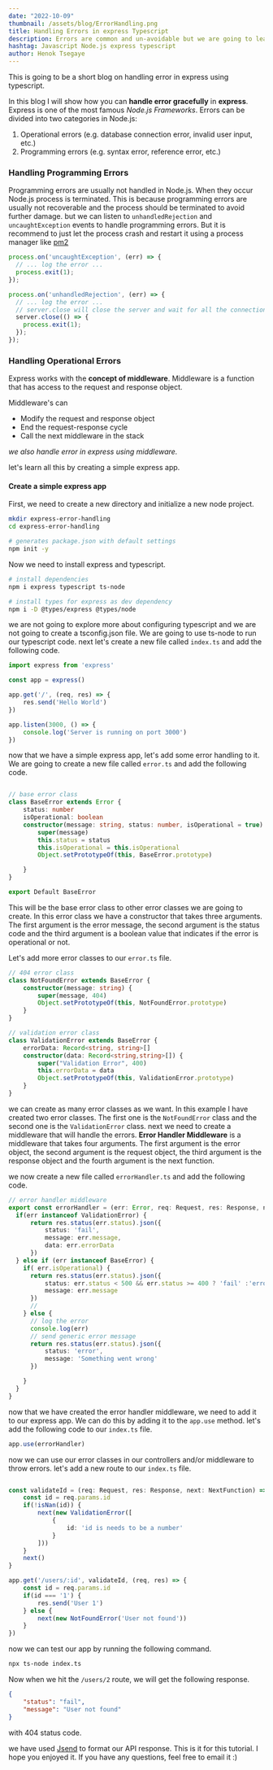 ```yaml
---
date: "2022-10-09"
thumbnail: /assets/blog/ErrorHandling.png
title: Handling Errors in express Typescript 
description: Errors are common and un-avoidable but we are going to learn Handling Operational Errors in Express using Typescript using custom error classes
hashtag: Javascript Node.js express typescript
author: Henok Tsegaye
---
```


This is going to be a short blog on handling error in express using typescript.

In this blog I will show how you can **handle error gracefully** in **express**.
 Express is one of the most famous *Node.js Frameworks*.
Errors can be divided into two categories in Node.js:
1. Operational errors (e.g. database connection error, invalid user input, etc.)
2. Programming errors (e.g. syntax error, reference error, etc.)



### Handling Programming Errors

Programming errors are usually not handled in Node.js. When they occur Node.js process is terminated. This is because programming errors are usually not recoverable and the process should be terminated to avoid further damage.
but we can listen to `unhandledRejection` and `uncaughtException` events to handle programming errors. But it is recommend to just let the process crash and restart it using a process manager like [pm2](https://www.npmjs.com/package/pm2)

```javascript
process.on('uncaughtException', (err) => {
  // ... log the error ...
  process.exit(1);
});

process.on('unhandledRejection', (err) => {
  // ... log the error ...
  // server.close will close the server and wait for all the connections to close
  server.close(() => {
    process.exit(1);
  });
});
```

### Handling Operational Errors

Express works with the **concept of middleware**. Middleware is a function that has access to the request and response object. 

Middleware's can

- Modify the request and response object
- End the request-response cycle
- Call the next middleware in the stack

_we also handle error in express using middleware._

let's learn all this by creating a simple express app.

#### Create a simple express app

First, we need to create a new directory and initialize a new node project.

```bash
mkdir express-error-handling
cd express-error-handling

# generates package.json with default settings
npm init -y
```

Now we need to install express and typescript.

```bash
# install dependencies
npm i express typescript ts-node

# install types for express as dev dependency
npm i -D @types/express @types/node

```
we are not going to explore more about configuring typescript and we are not going to create a tsconfig.json file. We are going to use ts-node to run our typescript code.
next let's create a new file called `index.ts` and add the following code.

```typescript
import express from 'express'

const app = express()

app.get('/', (req, res) => {
    res.send('Hello World')
})

app.listen(3000, () => {
    console.log('Server is running on port 3000')
})
```


now that we have a simple express app, let's add some error handling to it. We are going to create a new file called `error.ts` and add the following code.

```typescript

// base error class
class BaseError extends Error {
    status: number
    isOperational: boolean
    constructor(message: string, status: number, isOperational = true) {
        super(message)
        this.status = status
        this.isOperational = this.isOperational
        Object.setPrototypeOf(this, BaseError.prototype)

    }
}

export Default BaseError

```

This will be the base error class to other error classes we are going to create.
In this error class we have a constructor that takes three arguments.
The first argument is the error message, the second argument is the status code and the third argument is a boolean value that indicates if the error is operational or not.

Let's add more error classes to our `error.ts` file.


```typescript
// 404 error class
class NotFoundError extends BaseError {
    constructor(message: string) {
        super(message, 404)
        Object.setPrototypeOf(this, NotFoundError.prototype)
    }
}

// validation error class
class ValidationError extends BaseError {
    errorData: Record<string, string>[]
    constructor(data: Record<string,string>[]) {
        super("Validation Error", 400)
        this.errorData = data
        Object.setPrototypeOf(this, ValidationError.prototype)
    }
}
```
we can create as many error classes as we want. In this example I have created two error classes. The first one is the `NotFoundError` class and the second one is the `ValidationError` class.
next we need to create a middleware that will handle the errors.
**Error Handler Middleware** is a middleware that takes four arguments. The first argument is the error object, the second argument is the request object, the third argument is the response object and the fourth argument is the next function.

we now create a new file called `errorHandler.ts` and add the following code.
  
  ```typescript
  // error handler middleware
export const errorHandler = (err: Error, req: Request, res: Response, next: NextFunction) => {
    if(err instanceof ValidationError) {
        return res.status(err.status).json({
            status: 'fail',
            message: err.message,
            data: err.errorData
        })
    } else if (err instanceof BaseError) {
      if( err.isOperational) {
        return res.status(err.status).json({
            status: err.status < 500 && err.status >= 400 ? 'fail' :'error',
            message: err.message
        })
        // 
      } else {
        // log the error
        console.log(err)
        // send generic error message
        return res.status(err.status).json({
            status: 'error',
            message: 'Something went wrong'
        })

      }
    }
}
```

now that we have created the error handler middleware, we need to add it to our express app. We can do this by adding it to the `app.use` method.
let's add the following code to our `index.ts` file.


```typescript
app.use(errorHandler)
```
now we can use our error classes in our controllers and/or middleware to throw errors.
let's add a new route to our `index.ts` file.


```typescript

const validateId = (req: Request, res: Response, next: NextFunction) => {
    const id = req.params.id
    if(!isNan(id)) {
        next(new ValidationError([
            {
                id: 'id is needs to be a number'
            }
        ]))
    }
    next()
}

app.get('/users/:id', validateId, (req, res) => {
    const id = req.params.id
    if(id === '1') {
        res.send('User 1')
    } else {
        next(new NotFoundError('User not found'))
    }
})
```

now we can test our app by running the following command.

```bash
npx ts-node index.ts
```
Now when we hit the `/users/2` route, we will get the following response.

```json
{
    "status": "fail",
    "message": "User not found"
}
```
with 404 status code.


we have used [Jsend](https://github.com/omniti-labs/jsend) to format our API response.
This is it for this tutorial. I hope you enjoyed it. If you have any questions, feel free to email it :)
